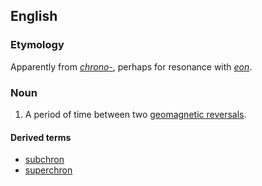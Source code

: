 {{see|Chron}}

==English==

===Etymology===
Apparently from ''[[chrono-]]'', perhaps for resonance with ''[[eon]]''.

===Noun===
{{en-noun}}

# {{geology}} A period of time between two [[w:Geomagnetic reversal|geomagnetic reversals]].

====Derived terms====
* [[subchron]]
* [[superchron]]